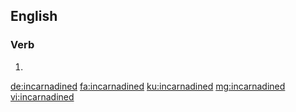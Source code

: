 ==English==

===Verb===
{{head|en|verb form}}

# {{en-past of|incarnadine}}

[[de:incarnadined]]
[[fa:incarnadined]]
[[ku:incarnadined]]
[[mg:incarnadined]]
[[vi:incarnadined]]